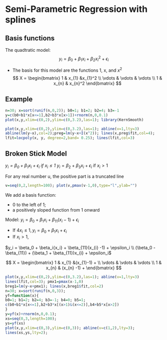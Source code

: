 # Semi-Parametric Regression with splines

## Basis functions

The quadtratic model: $$y_{i} = \beta_{0} +\beta_{1}x_{i} + \beta_{2}x_{i}^2 + \epsilon_i $$

* The basis for this model are the functions 1, x, and $x^2$
$$
 X = \begin{bmatrix}
    1 & x_{1} &x_{1}^2 \\  \vdots & \vdots & \vdots \\ 
    1 & x_{n} & x_{n}^2
  \end{bmatrix}
$$

## Example

```r

n=30; x=sort(runif(n,0,2)); b0=1; b1=2; b2=4; b3=-1
y=c(b0+b1*x[x<=1],b2+b3*x[x>1])+rnorm(n,0,0.1)
plot(x,y,xlim=c(0,2),ylim=c(0,3.2),las=1); library(KernSmooth)

plot(x,y,xlim=c(0,2),ylim=c(0,3.2),las=1); abline(v=1,lty=3)
abline(lm(y~x),col=2);preg=lm(y~x+I(x^2)); lines(x,preg$fit,col=4);
lfit=locpoly(x, y, degree=2,band= 0.25); lines(lfit,col=3)
```

## Broken Stick Model

*$y_i = \beta_0 + \beta_1x_i + \epsilon_i \text{ if } x_{i} \le 1$
*$y_i = \beta_2 + \beta_3x_i + \epsilon_i \text{ if } x_{i} >  1$

For any real number u, the positive part is a truncated line

```r
v=seq(0,2,length=100); plot(v,pmax(v-1,0),type="l",ylab="")
```

We add a basis function:

* 0 to the left of 1;
* a positively sloped function from 1 onward

Model: $y_i = \beta_0 + \beta_1{x_{i}} + \beta_{11}(x_{i} - 1) + \epsilon_i$

* If $4 x_{i} \le 1, y_i = \beta_0 +\beta_1{x_{i}} + \epsilon_i$
* If $x_i > 1$,

$y_i = \beta_0 + \beta_i{x_i} + \beta_{11}(x_{i} -1) + \epsilon_i \\ (\beta_0 - \beta_{11}) + (\beta_1 + \beta_{11})x_{i} + \epsilon_i$

$$
 X = \begin{bmatrix}
    1 & x_{1} &(x_{1}-1) + \\  \vdots & \vdots & \vdots \\ 
    1 & x_{n} & (x_{n} -1) +
  \end{bmatrix}
$$

```r
plot(x,y,xlim=c(0,2),ylim=c(0,3.2),las=1); abline(v=1,lty=3)
lines(lfit,col=3); pmx1=pmax(x-1,0)
breg1=lm(y~x+pmx1); lines(x,breg1$fit,col=2)
n=30; x=sort(runif(n,0,3));
yf=function(x){
b0=1; b1=2; b2=4; b3=-1; b4=0; b5=1;
c(b0+b1*x[x<=1],b2+b3*x[(x>1)&(x<=2)],b4+b5*x[x>2])
}
y=yf(x)+rnorm(n,0,0.1);
xs=seq(0,3,length=100);
ys=yf(xs)
plot(x,y,xlim=c(0,3),ylim=c(0,3)); abline(v=c(1,2),lty=3);
lines(xs,ys,lty=2);
```
